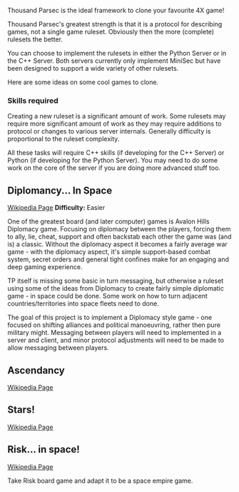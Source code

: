 Thousand Parsec is the ideal framework to clone your favourite 4X game! 

Thousand Parsec's greatest strength is that it is a protocol for describing games, not a single game ruleset. Obviously then the more (complete) rulesets the better.

You can choose to implement the rulesets in either the Python Server or in the C++ Server. Both servers currently only implement MiniSec but have been designed to support a wide variety of other rulesets.

﻿Here are some ideas on some cool games to clone.

=== Skills required ===

Creating a new ruleset is a significant amount of work. Some rulesets may require more significant amount of work as they may require additions to protocol or changes to various server internals. Generally difficulty is proportional to the ruleset complexity.

﻿All these tasks will require C++ skills (if developing for the C++ Server) or Python (if developing for the Python Server). You may need to do some work on the core of the server if you are doing more advanced stuff too.


== Diplomancy... In Space ==
[http://en.wikipedia.org/wiki/Diplomacy_%28game%29 Wikipedia Page]
'''Difficulty:''' Easier

One of the greatest board (and later computer) games is Avalon Hills Diplomacy game. Focusing on diplomacy between the players, forcing them to ally, lie, cheat, support and often backstab each other the game was (and is) a classic. Without the diplomacy aspect it becomes a fairly average war game - with the diplomacy aspect, it's simple support-based combat system, secret orders and general tight confines make for an engaging and deep gaming experience.

TP itself is missing some basic in turn messaging, but otherwise a ruleset using some of the ideas from Diplomacy to create fairly simple diplomatic game - in space could be done. Some work on how to turn adjacent countries/territories into space fleets need to done.

The goal of this project is to implement a Diplomacy style game - one focused on shifting alliances and political manoeuvring, rather then pure military might. Messaging between players will need to implemented in a server and client, and minor protocol adjustments will need to be made to allow messaging between players.

== Ascendancy ==
[http://en.wikipedia.org/wiki/Ascendancy_(computer_game) Wikipedia Page]

== Stars! ==
[http://en.wikipedia.org/wiki/Stars%21 Wikipedia Page]

== Risk... in space! ==
[http://en.wikipedia.org/wiki/Risk_%28game%29 Wikipedia Page]

Take Risk board game and adapt it to be a space empire game.